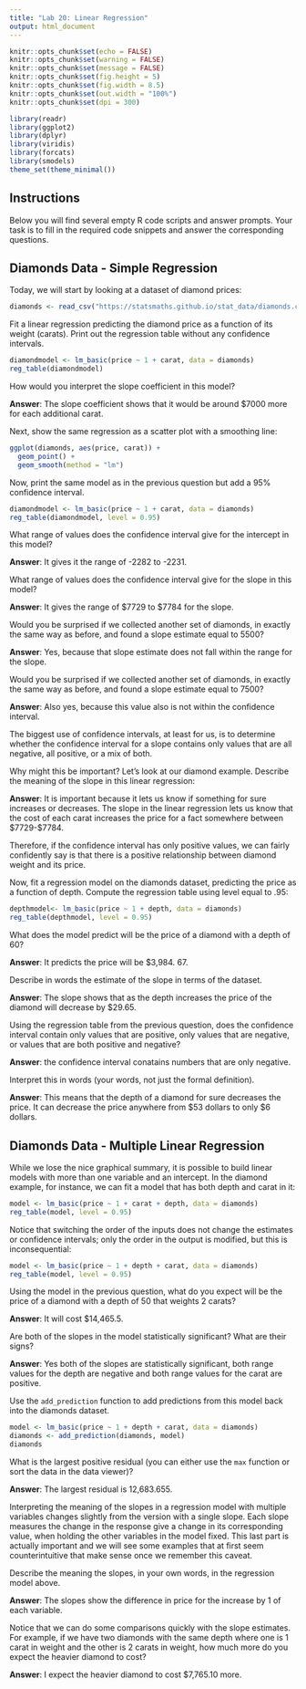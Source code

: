 ---
title: "Lab 20: Linear Regression"
output: html_document
---

```{r setup, include=FALSE}
knitr::opts_chunk$set(echo = FALSE)
knitr::opts_chunk$set(warning = FALSE)
knitr::opts_chunk$set(message = FALSE)
knitr::opts_chunk$set(fig.height = 5)
knitr::opts_chunk$set(fig.width = 8.5)
knitr::opts_chunk$set(out.width = "100%")
knitr::opts_chunk$set(dpi = 300)

library(readr)
library(ggplot2)
library(dplyr)
library(viridis)
library(forcats)
library(smodels)
theme_set(theme_minimal())
```

## Instructions

Below you will find several empty R code scripts and answer prompts. Your task
is to fill in the required code snippets and answer the corresponding
questions.

## Diamonds Data - Simple Regression

Today, we will start by looking at a dataset of diamond prices:

```{r}
diamonds <- read_csv("https://statsmaths.github.io/stat_data/diamonds.csv")
```

Fit a linear regression predicting the diamond price as a function of
its weight (carats). Print out the regression table without any confidence
intervals.

```{r}
diamondmodel <- lm_basic(price ~ 1 + carat, data = diamonds) 
reg_table(diamondmodel)
```

How would you interpret the slope coefficient in this model?

**Answer**: The slope coefficient shows that it would be around $7000 more for each additional carat. 


Next, show the same regression as a scatter plot with a smoothing line:

```{r}
ggplot(diamonds, aes(price, carat)) +
  geom_point() +
  geom_smooth(method = "lm")
```

Now, print the same model as in the previous question but add a 95%
confidence interval.

```{r}
diamondmodel <- lm_basic(price ~ 1 + carat, data = diamonds) 
reg_table(diamondmodel, level = 0.95) 
```

What range of values does the confidence interval give for the intercept
in this model?

**Answer**: It gives it the range of -2282 to -2231.

What range of values does the confidence interval give for the slope
in this model?

**Answer**: It gives the range of $7729 to $7784 for the slope.

Would you be surprised if we collected another set of diamonds, in exactly the
same way as before, and found a slope estimate equal to 5500?

**Answer**: Yes, because that slope estimate does not fall within the range for the slope.

Would you be surprised if we collected another set of diamonds, in exactly the
same way as before, and found a slope estimate equal to 7500?

**Answer**: Also yes, because this value also is not within the confidence interval.

The biggest use of confidence intervals, at least for us, is to
determine whether the confidence interval for a slope contains only values
that are all negative, all positive, or a mix of both.

Why might this be important? Let's look at our diamond example. Describe the
meaning of the slope in this linear regression:

**Answer**: It is important because it lets us know if something for sure increases or decreases. The slope in the linear regression lets us know that the cost of each carat increases the price for a fact somewhere between $7729-$7784.   

Therefore, if the confidence interval has only positive values, we can
fairly confidently say is that there is a positive relationship between
diamond weight and its price.

Now, fit a regression model on the diamonds dataset, predicting the price as
a function of depth. Compute the regression table using level equal to .95:

```{r}
depthmodel<- lm_basic(price ~ 1 + depth, data = diamonds) 
reg_table(depthmodel, level = 0.95)
```

What does the model predict will be the price of a diamond with a depth of
60?

**Answer**: It predicts the price will be $3,984. 67.

Describe in words the estimate of the slope in terms of the dataset.

**Answer**: The slope shows that as the depth increases the price of the diamond will decrease by $29.65.

Using the regression table from the previous question, does the
confidence interval contain only values that are positive, only values that
are negative, or values that are both positive and negative?

**Answer**: the confidence interval conatains numbers that are only negative.

Interpret this in words (your words, not just the formal definition).

**Answer**: This means that the depth of a diamond for sure decreases the price. It can decrease the price anywhere from $53 dollars to only $6 dollars.

## Diamonds Data - Multiple Linear Regression

While we lose the nice graphical summary, it is possible to build linear
models with more than one variable and an intercept. In the diamond example,
for instance, we can fit a model that has both depth and carat in it:

```{r}
model <- lm_basic(price ~ 1 + carat + depth, data = diamonds)
reg_table(model, level = 0.95)
```

Notice that switching the order of the inputs does not change the estimates
or confidence intervals; only the order in the output is modified, but this
is inconsequential:

```{r}
model <- lm_basic(price ~ 1 + depth + carat, data = diamonds)
reg_table(model, level = 0.95)
```

Using the model in the previous question, what do you expect will be the
price of a diamond with a depth of 50 that weights 2 carats?

**Answer**: It will cost $14,465.5.

Are both of the slopes in the model statistically significant? What are
their signs?

**Answer**: Yes both of the slopes are statistically significant, both range values for the depth are negative and both range values for the carat are positive.

Use the `add_prediction` function to add predictions from this model
back into the diamonds dataset.

```{r}
model <- lm_basic(price ~ 1 + depth + carat, data = diamonds)
diamonds <- add_prediction(diamonds, model)
diamonds
```

What is the largest positive residual (you can either use the `max` function
or sort the data in the data viewer)?

**Answer**: The largest residual is 12,683.655.

Interpreting the meaning of the slopes in a regression model with
multiple variables changes slightly from the version with a single slope.
Each slope measures the change in the response give a change in its
corresponding value, when holding the other variables in the model fixed.
This last part is actually important and we will see some examples that at
first seem counterintuitive that make sense once we remember this caveat.

Describe the meaning the slopes, in your own words, in the regression model
above.

**Answer**: The slopes show the difference in price for the increase by 1 of each variable. 

Notice that we can do some comparisons quickly with the slope estimates.
For example, if we have two diamonds with the same depth where one is 1
carat in weight and the other is 2 carats in weight, how much more do you
expect the heavier diamond to cost?

**Answer**: I expect the heavier diamond to cost $7,765.10 more. 


